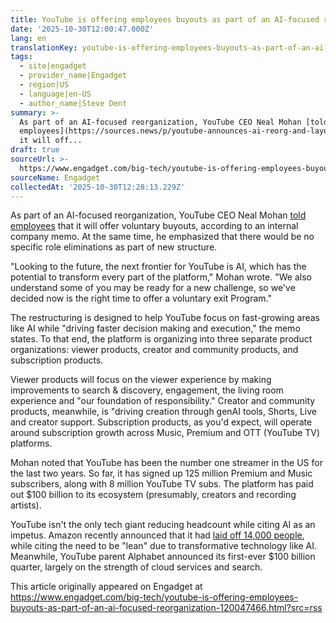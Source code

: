 ```yaml
---
title: YouTube is offering employees buyouts as part of an AI-focused reorganization
date: '2025-10-30T12:00:47.000Z'
lang: en
translationKey: youtube-is-offering-employees-buyouts-as-part-of-an-ai-focus
tags:
  - site|engadget
  - provider_name|Engadget
  - region|US
  - language|en-US
  - author_name|Steve Dent
summary: >-
  As part of an AI-focused reorganization, YouTube CEO Neal Mohan [told
  employees](https://sources.news/p/youtube-announces-ai-reorg-and-layoffs) that
  it will off...
draft: true
sourceUrl: >-
  https://www.engadget.com/big-tech/youtube-is-offering-employees-buyouts-as-part-of-an-ai-focused-reorganization-120047466.html?src=rss
sourceName: Engadget
collectedAt: '2025-10-30T12:28:13.229Z'
---
```

As part of an AI-focused reorganization, YouTube CEO Neal Mohan [told employees](https://sources.news/p/youtube-announces-ai-reorg-and-layoffs) that it will offer voluntary buyouts, according to an internal company memo. At the same time, he emphasized that there would be no specific role eliminations as part of new structure.

"Looking to the future, the next frontier for YouTube is AI, which has the potential to transform every part of the platform," Mohan wrote. "We also understand some of you may be ready for a new challenge, so we've decided now is the right time to offer a voluntary exit Program." 

The restructuring is designed to help YouTube focus on fast-growing areas like AI while "driving faster decision making and execution," the memo states. To that end, the platform is organizing into three separate product organizations: viewer products, creator and community products, and subscription products. 

Viewer products will focus on the viewer experience by making improvements to search & discovery, engagement, the living room experience and "our foundation of responsibility." Creator and community products, meanwhile, is "driving creation through genAI tools, Shorts, Live and creator support. Subscription products, as you'd expect, will operate around subscription growth across Music, Premium and OTT (YouTube TV) platforms. 

Mohan noted that YouTube has been the number one streamer in the US for the last two years. So far, it has signed up 125 million Premium and Music subscribers, along with 8 million YouTube TV subs. The platform has paid out $100 billion to its ecosystem (presumably, creators and recording artists). 

YouTube isn't the only tech giant reducing headcount while citing AI as an impetus. Amazon recently announced that it had [laid off 14,000 people](https://www.engadget.com/big-tech/amazon-cuts-its-workforce-by-14000-in-further-embrace-of-ai-125548323.html), while citing the need to be "lean" due to transformative technology like AI. Meanwhile, YouTube parent Alphabet announced its first-ever $100 billion quarter, largely on the strength of cloud services and search.

This article originally appeared on Engadget at https://www.engadget.com/big-tech/youtube-is-offering-employees-buyouts-as-part-of-an-ai-focused-reorganization-120047466.html?src=rss
